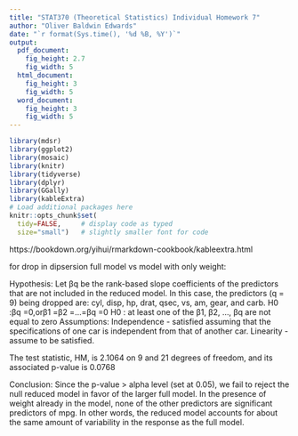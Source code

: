 ```yaml
---
title: "STAT370 (Theoretical Statistics) Individual Homework 7"
author: "Oliver Baldwin Edwards"
date: "`r format(Sys.time(), '%d %B, %Y')`"
output: 
  pdf_document:
    fig_height: 2.7
    fig_width: 5
  html_document:
    fig_height: 3
    fig_width: 5
  word_document:
    fig_height: 3
    fig_width: 5
---
```


```r
library(mdsr)   
library(ggplot2)
library(mosaic)
library(knitr)
library(tidyverse)
library(dplyr)
library(GGally)
library(kableExtra)
# Load additional packages here 
knitr::opts_chunk$set(
  tidy=FALSE,     # display code as typed
  size="small")   # slightly smaller font for code
```

https://bookdown.org/yihui/rmarkdown-cookbook/kableextra.html


for drop in dipsersion full model vs model with only weight:


Hypothesis:
Let βq be the rank-based slope coefficients of the predictors that are not included in the reduced model. In this case, the predictors (q = 9) being dropped are: cyl, disp, hp, drat, qsec, vs, am, gear, and carb.
H0 :βq =0,orβ1 =β2 =...=βq =0
H0 : at least one of the β1, β2, ..., βq are not equal to zero Assumptions:
Independence - satisfied assuming that the specifications of one car is independent from that of another car.
Linearity - assume to be satisfied.


The test statistic, HM, is 2.1064 on 9 and 21 degrees of freedom, and its associated p-value is 0.0768

Conclusion: Since the p-value > alpha level (set at 0.05), we fail to reject the null reduced model in favor of the larger full model. In the presence of weight already in the model, none of the other predictors are significant predictors of mpg. In other words, the reduced model accounts for about the same amount of variability in the response as the full model.